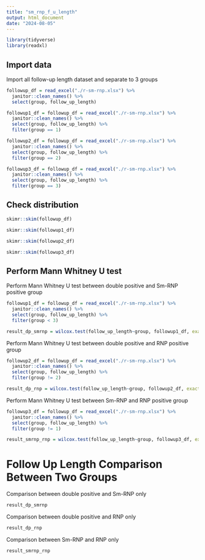 ```yaml
---
title: "sm_rnp_f_u_length"
output: html_document
date: "2024-08-05"
---
```


```r
library(tidyverse)
library(readxl)
```

## Import data

Import all follow-up length dataset and separate to 3 groups

```r
followup_df = read_excel("./r-sm-rnp.xlsx") %>% 
  janitor::clean_names() %>% 
  select(group, follow_up_length)

followup1_df = followup_df = read_excel("./r-sm-rnp.xlsx") %>% 
  janitor::clean_names() %>% 
  select(group, follow_up_length) %>% 
  filter(group == 1)

followup2_df = followup_df = read_excel("./r-sm-rnp.xlsx") %>% 
  janitor::clean_names() %>% 
  select(group, follow_up_length) %>% 
  filter(group == 2)

followup3_df = followup_df = read_excel("./r-sm-rnp.xlsx") %>% 
  janitor::clean_names() %>% 
  select(group, follow_up_length) %>% 
  filter(group == 3)
```

## Check distribution

```r
skimr::skim(followup_df)

skimr::skim(followup1_df)

skimr::skim(followup2_df)

skimr::skim(followup3_df)
```

## Perform Mann Whitney U test

Perform Mann Whitney U test between double positive and Sm-RNP positive group

```r
followup1_df = followup_df = read_excel("./r-sm-rnp.xlsx") %>% 
  janitor::clean_names() %>% 
  select(group, follow_up_length) %>% 
  filter(group < 3)

result_dp_smrnp = wilcox.test(follow_up_length~group, followup1_df, exact = FALSE)
```

Perform Mann Whitney U test between double positive and RNP positive group

```r
followup2_df = followup_df = read_excel("./r-sm-rnp.xlsx") %>% 
  janitor::clean_names() %>% 
  select(group, follow_up_length) %>% 
  filter(group != 2)

result_dp_rnp = wilcox.test(follow_up_length~group, followup2_df, exact = FALSE)
```

Perform Mann Whitney U test between Sm-RNP and RNP positive group

```r
followup3_df = followup_df = read_excel("./r-sm-rnp.xlsx") %>% 
  janitor::clean_names() %>% 
  select(group, follow_up_length) %>% 
  filter(group != 1)

result_smrnp_rnp = wilcox.test(follow_up_length~group, followup3_df, exact = FALSE)
```

# Follow Up Length Comparison Between Two Groups

Comparison between double positive and Sm-RNP only
```r
result_dp_smrnp
```

Comparison between double positive and RNP only
```r
result_dp_rnp
```

Comparison between Sm-RNP and RNP only
```r
result_smrnp_rnp
```

